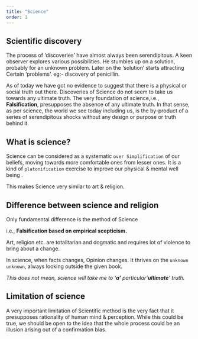 ```yaml
---
title: "Science"
order: 1
---
```


## Scientific discovery

The process of 'discoveries' have almost always been serendipitous. A keen observer explores various possibilities. He stumbles up on a solution, probably for an unknown problem. Later on the 'solution' starts attracting Certain 'problems'. eg:- discovery of penicillin.

As of today we have got no evidence to suggest that there is a physical or social truth out there. Discoveries of Science do not seem to take us towards any ultimate truth. The very foundation of science,i.e., **Falsification**, presupposes the absence of any ultimate truth. In that sense, as per science, the world we see today including us, is the by-product of a series of serendipitous shocks without any design or purpose or truth behind it.

## What is science?

Science can be considered as a systematic `over Simplification` of our beliefs, moving towards more comfortable ones from lesser ones. It is a kind of `platonification` exercise to improve our physical & mental well being .

This makes Science very similar to art & religion.

## Difference between science and religion

Only fundamental difference is the method of Science

i.e., **Falsification based on empirical scepticism.**

Art, religion etc. are totalitarian and dogmatic and requires lot of violence to bring about a change.

In science, when facts changes, Opinion changes. It thrives on the `unknown unknown`, always looking outside the given book.

*This does not mean, science will take me to '**a'** particular '**ultimate**' truth.*

## Limitation of science

A very important limitation of Scientific method is the very fact that it presupposes rationality of human mind & perception. While this could be true, we should be open to the idea that the whole process could be an illusion arising out of a confirmation bias.
